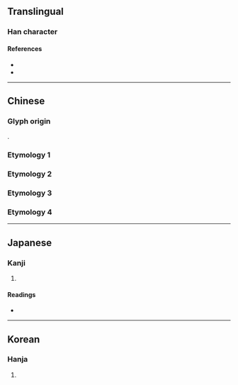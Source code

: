{{also|園}}
{{character info}}
==Translingual==
{{stroke order|strokes=7}}

===Han character===
{{Han char|rn=31|rad=囗|as=04|sn=7|four=|canj=WMMU|ids=⿴囗元}}

====References====
* {{Han ref|kx=0217.170|dkj=04714|dj=0444.200|hdz=10714.020|uh=56ED|ud=22253}}
* {{cite-book|title=Zhonghua Zihai|year=1994|page=432}}

----

==Chinese==

===Glyph origin===
{{Han etym}}
{{Han compound|囗|元|c1=s|c2=p|ls=psc}}.

===Etymology 1===
{{zh-see|園|sv}}

===Etymology 2===
{{zh-see|圓|v}}

===Etymology 3===
{{zh-see|團|v}}

===Etymology 4===
{{zh-see|刓|v}}

----

==Japanese==

===Kanji===
{{ja-kanji|grade=|rs=囗04}}

# {{rfdef|ja|sort=囗04}}

====Readings====
* {{ja-readings|on=[[がん]] (gan), [[たん]] (tan), [[だん]] (dan), [[えん]] (en)|kun=}}

----

==Korean==

===Hanja===
{{ko-hanja|hangeul=[[완]], [[원]]|rv=wan, won|mr=wan, wŏn}}

# {{rfdef|ko|sort=囗04}}
